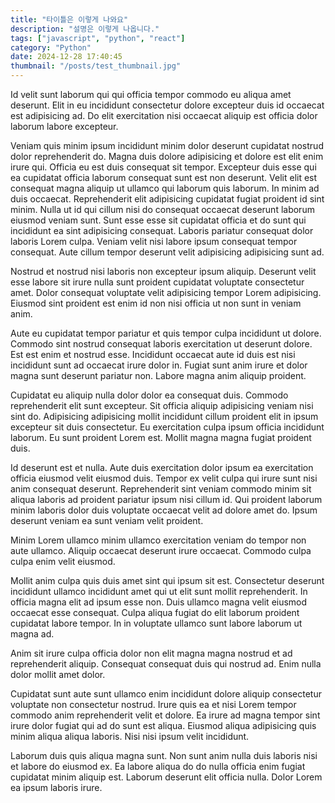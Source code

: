 ```yaml
---
title: "타이틀은 이렇게 나와요"
description: "설명은 이렇게 나옵니다."
tags: ["javascript", "python", "react"]
category: "Python"
date: 2024-12-28 17:40:45
thumbnail: "/posts/test_thumbnail.jpg"
---
```


Id velit sunt laborum qui qui officia tempor commodo eu aliqua amet deserunt. Elit in eu incididunt consectetur dolore excepteur duis id occaecat est adipisicing ad. Do elit exercitation nisi occaecat aliquip est officia dolor laborum labore excepteur.

Veniam quis minim ipsum incididunt minim dolor deserunt cupidatat nostrud dolor reprehenderit do. Magna duis dolore adipisicing et dolore est elit enim irure qui. Officia eu est duis consequat sit tempor. Excepteur duis esse qui ea cupidatat officia laborum consequat sunt est non deserunt. Velit elit est consequat magna aliquip ut ullamco qui laborum quis laborum. In minim ad duis occaecat.
Reprehenderit elit adipisicing cupidatat fugiat proident id sint minim. Nulla ut id qui cillum nisi do consequat occaecat deserunt laborum eiusmod veniam sunt. Sunt esse esse sit cupidatat officia et do sunt qui incididunt ea sint adipisicing consequat. Laboris pariatur consequat dolor laboris Lorem culpa. Veniam velit nisi labore ipsum consequat tempor consequat. Aute cillum tempor deserunt velit adipisicing adipisicing sunt ad.

Nostrud et nostrud nisi laboris non excepteur ipsum aliquip. Deserunt velit esse labore sit irure nulla sunt proident cupidatat voluptate consectetur amet. Dolor consequat voluptate velit adipisicing tempor Lorem adipisicing. Eiusmod sint proident est enim id non nisi officia ut non sunt in veniam anim.

Aute eu cupidatat tempor pariatur et quis tempor culpa incididunt ut dolore. Commodo sint nostrud consequat laboris exercitation ut deserunt dolore. Est est enim et nostrud esse. Incididunt occaecat aute id duis est nisi incididunt sunt ad occaecat irure dolor in. Fugiat sunt anim irure et dolor magna sunt deserunt pariatur non. Labore magna anim aliquip proident.

Cupidatat eu aliquip nulla dolor dolor ea consequat duis. Commodo reprehenderit elit sunt excepteur. Sit officia aliquip adipisicing veniam nisi sint do. Adipisicing adipisicing mollit incididunt cillum proident elit in ipsum excepteur sit duis consectetur. Eu exercitation culpa ipsum officia incididunt laborum. Eu sunt proident Lorem est. Mollit magna magna fugiat proident duis.

Id deserunt est et nulla. Aute duis exercitation dolor ipsum ea exercitation officia eiusmod velit eiusmod duis. Tempor ex velit culpa qui irure sunt nisi anim consequat deserunt. Reprehenderit sint veniam commodo minim sit aliqua laboris ad proident pariatur ipsum nisi cillum id. Qui proident laborum minim laboris dolor duis voluptate occaecat velit ad dolore amet do. Ipsum deserunt veniam ea sunt veniam velit proident.

Minim Lorem ullamco minim ullamco exercitation veniam do tempor non aute ullamco. Aliquip occaecat deserunt irure occaecat. Commodo culpa culpa enim velit eiusmod.

Mollit anim culpa quis duis amet sint qui ipsum sit est. Consectetur deserunt incididunt ullamco incididunt amet qui ut elit sunt mollit reprehenderit. In officia magna elit ad ipsum esse non. Duis ullamco magna velit eiusmod occaecat esse consequat. Culpa aliqua fugiat do elit laborum proident cupidatat labore tempor. In in voluptate ullamco sunt labore laborum ut magna ad.

Anim sit irure culpa officia dolor non elit magna magna nostrud et ad reprehenderit aliquip. Consequat consequat duis qui nostrud ad. Enim nulla dolor mollit amet dolor.

Cupidatat sunt aute sunt ullamco enim incididunt dolore aliquip consectetur voluptate non consectetur nostrud. Irure quis ea et nisi Lorem tempor commodo anim reprehenderit velit et dolore. Ea irure ad magna tempor sint irure dolor fugiat qui ad do sunt est aliqua. Eiusmod aliqua adipisicing quis minim aliqua aliqua laboris. Nisi nisi ipsum velit incididunt.

Laborum duis quis aliqua magna sunt. Non sunt anim nulla duis laboris nisi et labore do eiusmod ex. Ea labore aliqua do do nulla officia enim fugiat cupidatat minim aliquip est. Laborum deserunt elit officia nulla. Dolor Lorem ea ipsum laboris irure.
